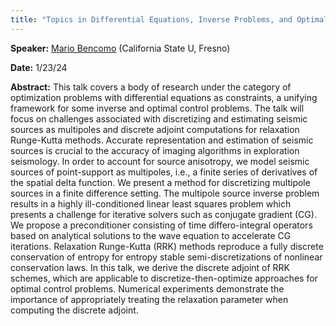 ```yaml
---
title: "Topics in Differential Equations, Inverse Problems, and Optimal Control"
---
```

**Speaker:** [Mario Bencomo](https://csm.fresnostate.edu/math/faculty-staff/resident/mbencomo.html) (California State U, Fresno)

**Date:** 1/23/24

**Abstract:** This talk covers a body of research under the category of optimization problems with differential equations as constraints, a unifying framework for some inverse and optimal control problems. The talk will focus on challenges associated with discretizing and estimating seismic sources as multipoles and discrete adjoint computations for relaxation Runge-Kutta methods. Accurate representation and estimation of seismic sources is crucial to the accuracy of imaging algorithms in exploration seismology. In order to account for source anisotropy, we model seismic sources of point-support as multipoles, i.e., a finite series of derivatives of the spatial delta function. We present a method for discretizing multipole sources in a finite difference setting. The multipole source inverse problem results in a highly ill-conditioned linear least squares problem which presents a challenge for iterative solvers such as conjugate gradient (CG). We propose a preconditioner consisting of time differo-integral operators based on analytical solutions to the wave equation to accelerate CG iterations. Relaxation Runge-Kutta (RRK) methods reproduce a fully discrete conservation of entropy for entropy stable semi-discretizations of nonlinear conservation laws. In this talk, we derive the discrete adjoint of RRK schemes, which are applicable to discretize-then-optimize approaches for optimal control problems. Numerical experiments demonstrate the importance of appropriately treating the relaxation parameter when computing the discrete adjoint.